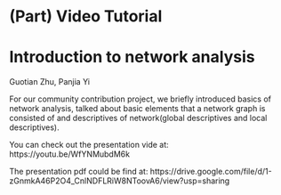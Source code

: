 # (Part) Video Tutorial{-}

# Introduction to network analysis

Guotian Zhu, Panjia Yi

For our community contribution project, we briefly introduced basics of network analysis, talked about basic elements that a network graph is consisted of and descriptives of network(global descriptives and local descriptives). 

You can check out the presentation vide at: https://youtu.be/WfYNMubdM6k

The presentation pdf could be find at: https://drive.google.com/file/d/1-zGnmkA46P2O4_CnlNDFLRiW8NToovA6/view?usp=sharing
